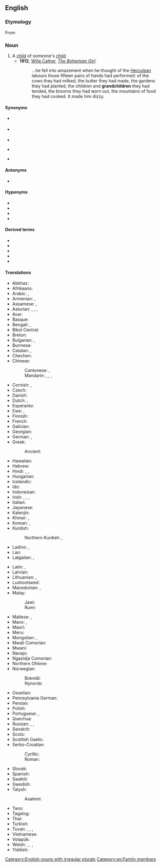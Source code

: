 ==English==
{{wikipedia}}

===Etymology===
From {{prefix|en|grand|child}}

===Noun===
{{en-noun|grandchildren}}

# A [[child]] of someone's [[child]].
#* '''1912''', [[w:Willa Cather|Willa Cather]], ''[[w:The Bohemian Girl (short story)|The Bohemian Girl]]:''
#*: ...he fell into amazement when he thought of the [[Herculean]] labours those fifteen pairs of hands had performed: of the cows they had milked, the butter they had made, the gardens they had planted, the children and '''grandchildren''' they had tended, the brooms they had worn out, the mountains of food they had cooked. It made him dizzy.

====Synonyms====
* {{l|en|grandbairn}} {{q|Tyneside}}
* {{l|en|grandkid}} {{q|informal}}
* {{l|en|grandoffspring}}
* {{l|en|grandwean}} {{q|Scotland}}
* {{l|en|oe}}

====Antonyms====
* {{sense|with regard to ancestry}} {{l|en|grandparent}}

====Hyponyms====
* {{l|en|granddaughter}}
* {{l|en|grandson}}
* {{l|en|maternal grandchild}}
* {{l|en|paternal grandchild}}

====Derived terms====
* {{l|en|great-grandchild}}
* {{l|en|great-great-grandchild}}
* {{l|en|maternal grandchild}}
* {{l|en|paternal grandchild}}
* {{l|en|stepgrandchild}}

====Translations====
{{trans-top|child of someone’s child}}
* Abkhaz: {{t-needed|ab}}
* Afrikaans: {{t+|af|kleinkind|n}}
* Arabic: {{t|ar|حَفِيد|m}} {{qualifier|grandson}}, {{t|ar|حَفِيدَة|f}} {{qualifier|granddaughter}}
* Armenian: {{t+|hy|թոռ}}, {{t+|hy|թոռնիկ}}
* Assamese: {{t|as|নাতি|m}}, {{t|as|নাতিনী|f}}
* Asturian: {{t+|ast|nietu|m}}, {{t+|ast|ñetu|m}}, {{t+|ast|nieta|f}}, {{t+|ast|ñeta|f}}
* Avar: {{t-needed|av}}
* Basque: {{t+|eu|biloba}}
* Bengali: {{t|bn|নাতি}} {{q|grandson}}, {{t|bn|নাতনি}} {{q|granddaughter}}
* Bikol Central: {{t|bcl|makuapo}}
* Breton: {{t+|br|bugel-bihan|f}}
* Bulgarian: {{t+|bg|внук|m}}, {{t+|bg|вну́чка|f}}
* Burmese: {{t+|my|မြေး}}
* Catalan: {{t+|ca|nét|m}}, {{t+|ca|néta|f}}
* Chechen: {{t-needed|ce}}
* Chinese:
*: Cantonese: {{t|yue|孫}}, {{t+|yue|孙|tr=syun1}}
*: Mandarin: {{t+|cmn|孫子|tr=sūnzi}}, {{t+|cmn|孫兒}}, {{t+|cmn|孙儿|tr=sūn'ér}} {{qualifier|grandson}}, {{t+|cmn|孫女|tr=sūnnǚ}} {{qualifier|granddaughter}}
* Cornish: {{t|kw|flogh gwynn|m}}, {{t|kw|flogh gwydn|m}}
* Czech: {{t+|cs|vnouče|n}}
* Danish: {{t+|da|barnebarn|n}}
* Dutch: {{t+|nl|kleinkind|n}}, {{t+|nl|kindskind|n}}
* Esperanto: {{t|eo|genepo}}
* Ewe: {{t|ee|tɔgbuiyɔvi|n}}, {{t|ee|mamayɔvi|n}}
* Finnish: {{t+|fi|lapsenlapsi}}
* French: {{t+|fr|petit-enfant|m}}
* Galician: {{t+|gl|neto|m}}
* Georgian: {{t+|ka|შვილიშვილი}}
* German: {{t+|de|Enkel|m}}, {{t+|de|Enkelkind|n}}
* Greek: {{t+|el|εγγόνι|n}}
*: Ancient: {{t|grc|ἔγγονος|m}}
* Hawaiian: {{t|haw|moʻopuna}}
* Hebrew: {{t+|he|נכד|m|tr=nekhed}}
* Hindi: {{t+|hi|नाती|m}}, {{t+|hi|पोता|m}}, {{t+|hi|पोती|f}}
* Hungarian: {{t+|hu|unoka}}
* Icelandic: {{t+|is|barnabarn|n}}
* Ido: {{t+|io|nepoto}}
* Indonesian: {{t+|id|cucu}}
* Irish: {{t|ga|garpháiste|m}}, {{t|ga|ó|m}} {{qualifier|archaic}}, {{t|ga|duine garchlainne|m}}, {{t|ga|clann clainne|f-p}}
* Italian: {{t+|it|nipote|m|f}}
* Japanese: {{t+|ja|孫|tr=まご, mago}}
* Kalenjin: {{t|kln|mjokoret}}
* Khmer: {{t+|km|ចៅ|tr=chav}}, {{t+|km|នត្តា|tr=noattaa}}
* Korean: {{t+|ko|손주}}, {{t|ko|외손주}}
* Kurdish:
*: Northern Kurdish: {{t+|kmr|nevî}}, {{t+|kmr|torin}}
* Ladino: {{t|lad|inyeto}}, {{t|lad|inyeta}}
* Lao: {{t|lo|ຫລານ}}
* Latgalian: {{t|ltg|bārnubārns}}, {{t|ltg|unuks}}
{{trans-mid}}
* Latin: {{t+|la|nepos|m}}, {{t+|la|neptis|f}}
* Latvian: {{t|lv|mazbērns}}
* Lithuanian: {{t|lt|vaikaitis}}, {{t|lt|anūkas}}
* Lushootseed: {{t|lut|ʔibac}}
* Macedonian: {{t|mk|внук|m}}, {{t|mk|вну́ка|f}}
* Malay:
*: Jawi: {{t|ms|چوچو}}
*: Rumi: {{t+|ms|cucu}}
* Maltese: {{t|mt|neputi|m}}, {{t|mt|neputija|f}}
* Manx: {{t|gv|cloan ny clienney|f}}, {{t|gv|oe|f}}
* Maori: {{t|mi|mokopuna}}
* Meru: {{t|mer|kajuju}}
* Mongolian: {{t+|mn|ач}}, {{t+|mn|зээ}}
* Mwali Comorian: {{t|wlc|mdjuhu|c1|c2}}
* Mwani: {{t|wmw|njukulu}}
* Navajo: {{t|nv|bitsóóké}}
* Ngazidja Comorian: {{t|zdj|mdjuhu}}
* Northern Ohlone: {{t|cst|tsót̄so}}
* Norwegian:
*: Bokmål: {{t+|nb|barnebarn|n}}
*: Nynorsk: {{t|nn|barnebarn|n}}
* Ossetian: {{t-needed|os}}
* Pennsylvania German: {{t|pdc|Kinnskind|n}}
* Persian: {{t+|fa|نوه|tr=nave}}
* Polish: {{t|pl|wnuczę|n}}
* Portuguese: {{t+|pt|neto|m}}, {{t+|pt|neta|f}}
* Quechua: {{t|qu|willka}}
* Russian: {{t+|ru|внук|m}} {{qualifier|grandson}}, {{t+|ru|вну́чка|f}} {{qualifier|granddaughter}}, {{t+|ru|внук|m-p|alt=вну́ки}} {{qualifier|grandchildren}}
* Sanskrit: {{t+|sa|नपात्|m|f}}
* Scots: {{t|sco|oe}}
* Scottish Gaelic: {{t+|gd|ogha|m}}
* Serbo-Croatian:
*: Cyrillic: {{t|sh|у̀нуче|n}}
*: Roman: {{t+|sh|ùnuče|n}}
* Slovak: {{t|sk|vnúča|n}}
* Spanish: {{t+|es|nieto|m}}
* Swahili: {{t+|sw|mjukuu}}
* Swedish: {{t+|sv|barnbarn|n}}
* Talysh:
*: Asalemi: {{t|tly|نوه|tr=nava}}
* Taos: {{t|twf|mą́kuna}}
* Tagalog: {{t+|tl|apo}}
* Thai: {{t+|th|หลาน}}
* Turkish: {{t+|tr|torun}}
* Tuvan: {{t|tyv|уруунуң уруу}}, {{t|tyv|уруунуң оглу}}, {{t|tyv|оглунуң уруу}}, {{t|tyv|оглунуң оглу}}
* Vietnamese: {{t+|vi|cháu}}
* Volapük: {{t+|vo|poscil}}
* Welsh: {{t+|cy|ŵyr|m}}, {{t|cy|wyrion|m-p}}, {{t|cy|wyres|f}}, {{t|cy|wyresau|f-p}}
* Yiddish: {{t|yi|אייניקל|n}}
{{trans-bottom}}

[[Category:English nouns with irregular plurals]]
[[Category:en:Family members]]
